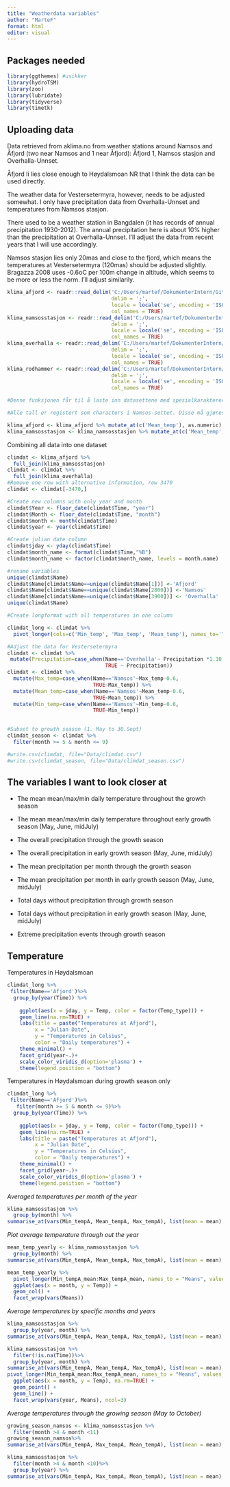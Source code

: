 ```yaml
---
title: "Weatherdata variables"
author: "MarteF"
format: html
editor: visual
---
```


## Packages needed

```r
library(ggthemes) #usikker
library(hydroTSM)
library(zoo)
library(lubridate)
library(tidyverse)
library(timetk)

```

## Uploading data

Data retrieved from aklima.no from weather stations around Namsos and Åfjord (two near Namsos and 1 near Åfjord): Åfjord 1, Namsos stasjon and Overhalla-Unnset.

Åfjord Ii lies close enough to Høydalsmoan NR that I think the data can be used directly.

The weather data for Vestersetermyra, however, needs to be adjusted somewhat. I only have precipitation data from Overhalla-Unnset and temperatures from Namsos stasjon.

There used to be a weather station in Bangdalen (it has records of annual precipitation 1930-2012). The annual precipitation here is about 10% higher than the precipitation at Overhalla-Unnset. I'll adjust the data from recent years that I will use accordingly.

Namsos stasjon lies only 20mas and close to the fjord, which means the temperatures at Vestersetermyra (120mas) should be adjusted slightly. Bragazza 2008 uses -0.6oC per 100m change in altitude, which seems to be more or less the norm. I'll adjust similarily.

```r
klima_afjord <- readr::read_delim('C:/Users/martef/DokumenterIntern/GitHub/GRAN_Revegetation/Data/klimadata_2019-2023_afjord_komplett.csv', 
                                  delim = ';',
                                  locale = locale('se', encoding = 'ISO8859-1'),
                                  col_names = TRUE)
klima_namsosstasjon <- readr::read_delim('C:/Users/martef/DokumenterIntern/GitHub/GRAN_Revegetation/Data/klimadata_2019-2023_namsosstasjon.csv', 
                                  delim = ';',
                                  locale = locale('se', encoding = 'ISO8859-1'),
                                  col_names = TRUE) 
klima_overhalla <- readr::read_delim('C:/Users/martef/DokumenterIntern/GitHub/GRAN_Revegetation/Data/klimadata_2019-2023_overhalla.csv', 
                                  delim = ';',
                                  locale = locale('se', encoding = 'ISO8859-1'),
                                  col_names = TRUE)
klima_rodhammer <- readr::read_delim('C:/Users/martef/DokumenterIntern/GitHub/GRAN_Revegetation/Data/klimadata_2019-2023_rodhammer.csv', 
                                  delim = ';',
                                  locale = locale('se', encoding = 'ISO8859-1'),
                                  col_names = TRUE)  

#Denne funksjonen får til å laste inn datasettene med spesialkarakterer

#Alle tall er registert som characters i Namsos-settet. Disse må gjøres om.

klima_afjord <- klima_afjord %>% mutate_at(c('Mean_temp'), as.numeric)
klima_namsosstasjon <- klima_namsosstasjon %>% mutate_at(c('Mean_temp', 'Min_temp'), as.numeric)


```

Combining all data into one dataset

```r
climdat <- klima_afjord %>%
  full_join(klima_namsosstasjon)
climdat <- climdat %>%
  full_join(klima_overhalla)
#Remove one row with alternative information, row 3470
climdat <- climdat[-3470,]
```

```r

#Create new columns with only year and month
climdat$Year <- floor_date(climdat$Time, "year")
climdat$Month <- floor_date(climdat$Time, "month")
climdat$month <- month(climdat$Time)
climdat$year <- year(climdat$Time)

#Create julian date column
climdat$jday <- yday(climdat$Time)
climdat$month_name <- format(climdat$Time,"%B")
climdat$month_name <- factor(climdat$month_name, levels = month.name)

```

```r
#rename variables
unique(climdat$Name)
climdat$Name[climdat$Name==unique(climdat$Name[1])] <-'Afjord'
climdat$Name[climdat$Name==unique(climdat$Name[2800])] <-'Namsos'
climdat$Name[climdat$Name==unique(climdat$Name[3900])] <- 'Overhalla'
unique(climdat$Name)

#Create longformat with all temperatures in one column

climdat_long <- climdat %>%
  pivot_longer(cols=c('Min_temp', 'Max_temp', 'Mean_temp'), names_to='Temp_type', values_to='Temp')

#Adjust the data for Vestersetermyra
climdat <- climdat %>%
 mutate(Precipitation=case_when(Name=='Overhalla'~ Precipitation *1.10,
                                TRUE ~ Precipitation))
climdat <- climdat %>%
  mutate(Max_temp=case_when(Name=='Namsos'~Max_temp-0.6, 
                            TRUE~Max_temp)) %>%
  mutate(Mean_temp=case_when(Name=='Namsos'~Mean_temp-0.6, 
                            TRUE~Mean_temp)) %>%
  mutate(Min_temp=case_when(Name=='Namsos'~Min_temp-0.6, 
                            TRUE~Min_temp))
  
```

```r

#Subset to growth season (1. May to 30.Sept)
climdat_season <- climdat %>%     
  filter(month >= 5 & month <= 9)

#write.csv(climdat, file="Data/climdat.csv") 
#write.csv(climdat_season, file="Data/climdat_season.csv")

```

## The variables I want to look closer at

-   The mean mean/max/min daily temperature throughout the growth season

-   The mean mean/max/min daily temperature throughout early growth season (May, June, midJuly)

-   The overall precipitation through the growth season

-   The overall precipitation in early growth season (May, June, midJuly)

-   The mean precipitation per month through the growth season

-   The mean precipitation per month in early growth season (May, June, midJuly)

-   Total days without precipitation through growth season

-   Total days without precipitation in early growth season (May, June, midJuly)

-   Extreme precipitation events through growth season

## Temperature

Temperatures in Høydalsmoan

```r
climdat_long %>%
 filter(Name=='Afjord')%>%
  group_by(year(Time)) %>%
 
    ggplot(aes(x = jday, y = Temp, color = factor(Temp_type))) +
    geom_line(na.rm=TRUE) +
    labs(title = paste("Temperatures at Afjord"),
         x = "Julian Date",
         y = "Temperatures in Celsius",
         color = "Daily temperatures") +
    theme_minimal() +
    facet_grid(year~.)+
    scale_color_viridis_d(option='plasma') + 
    theme(legend.position = "bottom")


```

Temperatures in Høydalsmoan during growth season only

```r
climdat_long %>%
 filter(Name=='Afjord')%>%
   filter(month >= 5 & month <= 9)%>%
  group_by(year(Time)) %>%
 
    ggplot(aes(x = jday, y = Temp, color = factor(Temp_type))) +
    geom_line(na.rm=TRUE) +
    labs(title = paste("Temperatures at Afjord"),
         x = "Julian Date",
         y = "Temperatures in Celsius",
         color = "Daily temperatures") +
    theme_minimal() +
    facet_grid(year~.)+
    scale_color_viridis_d(option='plasma') + 
    theme(legend.position = "bottom")
```

*Averaged temperatures per month of the year*

```r
klima_namsosstasjon %>%
  group_by(month) %>%
summarise_at(vars(Min_tempA, Mean_tempA, Max_tempA), list(mean = mean), na.rm = TRUE)

```

*Plot average temperature through out the year*

```r

mean_temp_yearly <- klima_namsosstasjon %>%
  group_by(month) %>%
summarise_at(vars(Min_tempA, Mean_tempA, Max_tempA), list(mean = mean), na.rm = TRUE)

mean_temp_yearly %>%
  pivot_longer(Min_tempA_mean:Max_tempA_mean, names_to = "Means", values_to = "Temp") %>%
  ggplot(aes(x = month, y = Temp)) +
  geom_col() +
  facet_wrap(vars(Means))
```

*Average temperatures by specific months and years*

```r

klima_namsosstasjon %>%
  group_by(year, month) %>%
summarise_at(vars(Min_tempA, Mean_tempA, Max_tempA), list(mean = mean), na.rm = TRUE)
```

```r
klima_namsosstasjon %>%
  filter(!is.na(Time))%>%
  group_by(year, month) %>%
summarise_at(vars(Min_tempA, Mean_tempA, Max_tempA), list(mean = mean), na.rm = TRUE) %>%
pivot_longer(Min_tempA_mean:Max_tempA_mean, names_to = "Means", values_to = "Temp") %>%
  ggplot(aes(x = month, y = Temp), na.rm=TRUE) +
  geom_point() +
  geom_line() +
  facet_wrap(vars(year, Means), ncol=3)
```

*Average temperatures through the growing season (May to October)*

```r
growing_season_namsos <- klima_namsosstasjon %>%
  filter(month >4 & month <11) 
growing_season_namsos%>%
summarise_at(vars(Min_tempA, Max_tempA, Mean_tempA), list(mean = mean), na.rm = TRUE)

```

```r
klima_namsosstasjon %>%
  filter(month >4 & month <10)%>%
  group_by(year) %>%
summarise_at(vars(Min_tempA, Max_tempA, Mean_tempA), list(mean = mean), na.rm = TRUE)

```

